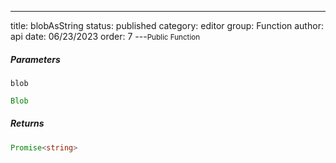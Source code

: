 ---
title: blobAsString
status: published
category: editor
group: Function
author: api
date: 06/23/2023
order: 7
---<Small>Public Function</Small>




##### Parameters


<ParametersTable>

<ParametersTableRow>
<ParametersTableName>

`blob`

</ParametersTableName>
<ParametersTableDescription>

```ts
Blob
```



</ParametersTableDescription>
</ParametersTableRow>
</ParametersTable>

##### Returns


```ts
Promise<string>
```

